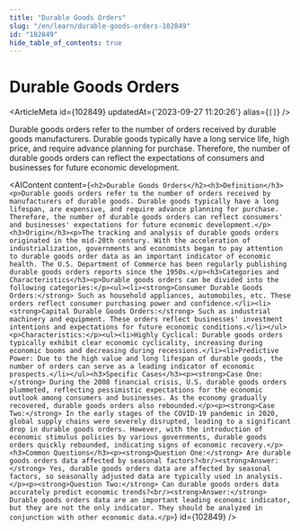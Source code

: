 ```yaml
---
title: "Durable Goods Orders"
slug: "/en/learn/durable-goods-orders-102849"
id: "102849"
hide_table_of_contents: true
---
```



# Durable Goods Orders

<ArticleMeta id={102849} updatedAt={'2023-09-27 11:20:26'} alias={`[]`} />
<div className='border-solid border-b border-t-0 my-4 border-[var(--ifm-color-gray-300)]' />

Durable goods orders refer to the number of orders received by durable goods manufacturers. Durable goods typically have a long service life, high price, and require advance planning for purchase. Therefore, the number of durable goods orders can reflect the expectations of consumers and businesses for future economic development.

<AIContent content={`<h2>Durable Goods Orders</h2><h3>Definition</h3><p>Durable goods orders refer to the number of orders received by manufacturers of durable goods. Durable goods typically have a long lifespan, are expensive, and require advance planning for purchase. Therefore, the number of durable goods orders can reflect consumers' and businesses' expectations for future economic development.</p><h3>Origin</h3><p>The tracking and analysis of durable goods orders originated in the mid-20th century. With the acceleration of industrialization, governments and economists began to pay attention to durable goods order data as an important indicator of economic health. The U.S. Department of Commerce has been regularly publishing durable goods orders reports since the 1950s.</p><h3>Categories and Characteristics</h3><p>Durable goods orders can be divided into the following categories:</p><ul><li><strong>Consumer Durable Goods Orders:</strong> Such as household appliances, automobiles, etc. These orders reflect consumer purchasing power and confidence.</li><li><strong>Capital Durable Goods Orders:</strong> Such as industrial machinery and equipment. These orders reflect businesses' investment intentions and expectations for future economic conditions.</li></ul><p>Characteristics:</p><ul><li>Highly Cyclical: Durable goods orders typically exhibit clear economic cyclicality, increasing during economic booms and decreasing during recessions.</li><li>Predictive Power: Due to the high value and long lifespan of durable goods, the number of orders can serve as a leading indicator of economic prospects.</li></ul><h3>Specific Cases</h3><p><strong>Case One:</strong> During the 2008 financial crisis, U.S. durable goods orders plummeted, reflecting pessimistic expectations for the economic outlook among consumers and businesses. As the economy gradually recovered, durable goods orders also rebounded.</p><p><strong>Case Two:</strong> In the early stages of the COVID-19 pandemic in 2020, global supply chains were severely disrupted, leading to a significant drop in durable goods orders. However, with the introduction of economic stimulus policies by various governments, durable goods orders quickly rebounded, indicating signs of economic recovery.</p><h3>Common Questions</h3><p><strong>Question One:</strong> Are durable goods orders data affected by seasonal factors?<br/><strong>Answer:</strong> Yes, durable goods orders data are affected by seasonal factors, so seasonally adjusted data are typically used in analysis.</p><p><strong>Question Two:</strong> Can durable goods orders data accurately predict economic trends?<br/><strong>Answer:</strong> Durable goods orders data are an important leading economic indicator, but they are not the only indicator. They should be analyzed in conjunction with other economic data.</p>`} id={102849} />
